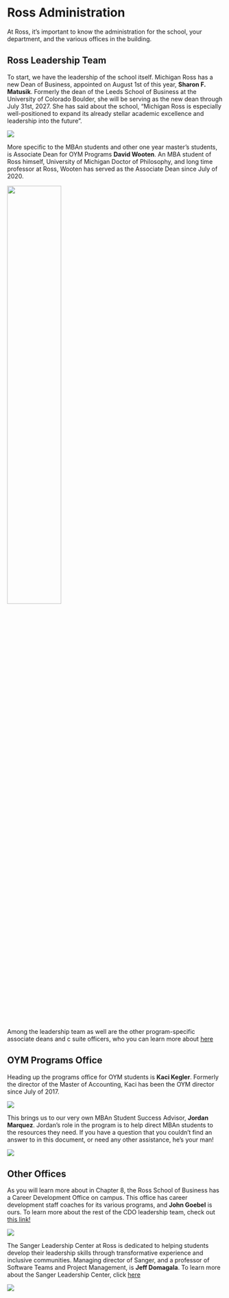 

# Ross Administration

At Ross, it’s important to know the administration for the school, your department, and the various offices in the building. 

## Ross Leadership Team

To start, we have the leadership of the school itself. Michigan Ross has a new Dean of Business, appointed on August 1st of this year, **Sharon F. Matusik**. Formerly the dean of the Leeds School of Business at the University of Colorado Boulder, she will be serving as the new dean through July 31st, 2027. She has said about the school, “Michigan Ross is especially well-positioned to expand its already stellar academic excellence and leadership into the future”. 


![](https://michiganross.umich.edu/sites/default/files/images/media/sharon-f-matusik.jpeg)


More specific to the MBAn students and other one year master’s students, is Associate Dean for OYM Programs **David Wooten**. An MBA student of Ross himself, University of Michigan Doctor of Philosophy, and long time professor at Ross, Wooten has served as the Associate Dean since July of 2020.

![](https://michiganross.umich.edu/sites/default/files/images/media/wootendavid2.jpg){width=50%}

Among the leadership team as well are the other program-specific associate deans and c suite officers, who you can learn more about [here](https://michiganross.umich.edu/about/leadership)

## OYM Programs Office

Heading up the programs office for OYM students is **Kaci Kegler**. Formerly the director of the Master of Accounting, Kaci has been the OYM director since July of 2017. 

![](https://media-exp1.licdn.com/dms/image/C5603AQFb9_Z-jj6ubw/profile-displayphoto-shrink_200_200/0/1516638113334?e=1665619200&v=beta&t=iB-12-ZBkQJSMp2vM0ikPXAuU0D6bxLGLKuz-2yiqm0)

This brings us to our very own MBAn Student Success Advisor, **Jordan Marquez**. Jordan’s role in the program is to help direct MBAn students to the resources they need. If you have a question that you couldn’t find an answer to in this document, or need any other assistance, he’s your man!

![](https://media-exp1.licdn.com/dms/image/C4E03AQGmKeqvlBwxkQ/profile-displayphoto-shrink_200_200/0/1646162409360?e=1665619200&v=beta&t=U3CSPvJ_Q47et9CQ2yUwOWz8KQvOLDWB64XxfTq9xoI)

## Other Offices

As you will learn more about in Chapter 8, the Ross School of Business has a Career Development Office on campus. This office has career development staff coaches for its various programs, and **John Goebel** is ours. To learn more about the rest of the CDO leadership team, check out [this link!](https://sites.google.com/umich.edu/cdo-specialtymasters/about-us?authuser=0)

![](https://media-exp1.licdn.com/dms/image/C4E03AQH-QCWvIWeSYQ/profile-displayphoto-shrink_200_200/0/1575646050046?e=1665619200&v=beta&t=hozFCnq8JnplVnA_CCMC98zFG0A2s-NWdn98bDMvgE0)

The Sanger Leadership Center at Ross is dedicated to helping students develop their leadership skills through transformative experience and inclusive communities. Managing director of Sanger, and a professor of Software Teams and Project Management, is **Jeff Domagala**. To learn more about the Sanger Leadership Center, click [here](https://sanger.umich.edu/meet-the-team/)

![](https://sanger.umich.edu/wp-content/uploads/2019/07/Jeff2019.jpg)
